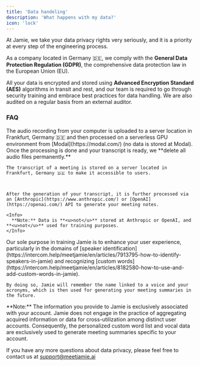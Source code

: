 ```yaml
---
title: 'Data handeling'
description: 'What happens with my data?'
icon: 'lock'
---
```


At Jamie, we take your data privacy rights very seriously, and it is a priority at every step of the engineering process.

As a company located in Germany 🇩🇪, we comply with the **General Data Protection Regulation (GDPR)**, the comprehensive data protection law in the European Union (EU).

All your data is encrypted and stored using **Advanced Encryption Standard (AES)** algorithms in transit and rest, and our team is required to go through security training and embrace best practices for data handling. We are also audited on a regular basis from an external auditor.

### FAQ

<AccordionGroup>
  <Accordion title="What happens with your data, and where is it being stored?" defaultOpen={false}>
    The audio recording from your computer is uploaded to a server location in Frankfurt, Germany 🇩🇪 and then processed on a serverless GPU environment from [Modal](https://modal.com/) (no data is stored at Modal). Once the processing is done and your transcript is ready, we **delete all audio files permanently.**



    The transcript of a meeting is stored on a server located in Frankfurt, Germany 🇩🇪 to make it accessible to users.



    After the generation of your transcript, it is further processed via an [Anthropic](https://www.anthropic.com/) or [OpenAI](https://openai.com/) API to generate your meeting notes.

    <Info>
      **Note:** Data is **<u>not</u>** stored at Anthropic or OpenAI, and **<u>not</u>** used for training purposes.
    </Info>


  </Accordion>

  <Accordion title="Does Jamie use your data for training purposes?" defaultOpen={false}>
    Our sole purpose in training Jamie is to enhance your user experience, particularly in the domains of [speaker identification](https://intercom.help/meetjamie/en/articles/7913795-how-to-identify-speakers-in-jamie) and recognizing [custom words](https://intercom.help/meetjamie/en/articles/8182580-how-to-use-and-add-custom-words-in-jamie).



    By doing so, Jamie will remember the name linked to a voice and your acronyms, which is then used for generating your meeting summaries in the future.
  </Accordion>
</AccordionGroup>

<Info>
  **Note:** The information you provide to Jamie is exclusively associated with your account. Jamie does not engage in the practice of aggregating acquired information or data for cross-utilization among distinct user accounts. Consequently, the personalized custom word list and vocal data are exclusively used to generate meeting summaries specific to your account.
</Info>

If you have any more questions about data privacy, please feel free to contact us at [support@meetjamie.ai](mailto:support@meetjamie.ai)